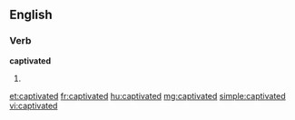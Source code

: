==English==

===Verb===
'''captivated'''

# {{past of|[[captivate]]}}

[[et:captivated]]
[[fr:captivated]]
[[hu:captivated]]
[[mg:captivated]]
[[simple:captivated]]
[[vi:captivated]]